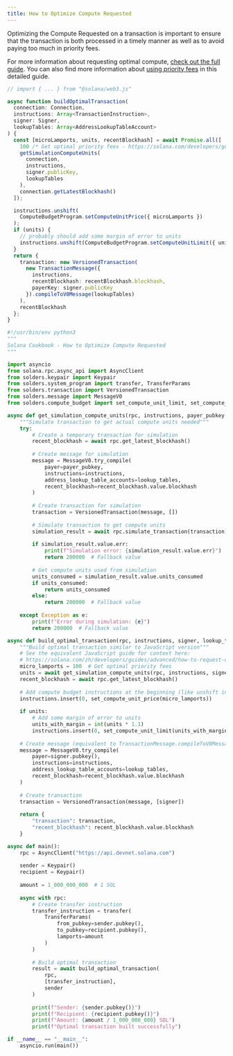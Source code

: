 ```yaml
---
title: How to Optimize Compute Requested
---
```


Optimizing the Compute Requested on a transaction is important to ensure that
the transaction is both processed in a timely manner as well as to avoid paying
too much in priority fees.

For more information about requesting optimal compute,
[check out the full guide](/developers/guides/advanced/how-to-request-optimal-compute).
You can also find more information about
[using priority fees](/developers/guides/advanced/how-to-use-priority-fees) in
this detailed guide.

<CodeTabs storage="cookbook" flags="r">

```typescript title="Legacy"
// import { ... } from "@solana/web3.js"

async function buildOptimalTransaction(
  connection: Connection,
  instructions: Array<TransactionInstruction>,
  signer: Signer,
  lookupTables: Array<AddressLookupTableAccount>
) {
  const [microLamports, units, recentBlockhash] = await Promise.all([
    100 /* Get optimal priority fees - https://solana.com/developers/guides/advanced/how-to-use-priority-fees*/,
    getSimulationComputeUnits(
      connection,
      instructions,
      signer.publicKey,
      lookupTables
    ),
    connection.getLatestBlockhash()
  ]);

  instructions.unshift(
    ComputeBudgetProgram.setComputeUnitPrice({ microLamports })
  );
  if (units) {
    // probably should add some margin of error to units
    instructions.unshift(ComputeBudgetProgram.setComputeUnitLimit({ units }));
  }
  return {
    transaction: new VersionedTransaction(
      new TransactionMessage({
        instructions,
        recentBlockhash: recentBlockhash.blockhash,
        payerKey: signer.publicKey
      }).compileToV0Message(lookupTables)
    ),
    recentBlockhash
  };
}
```

```py !! title="Python"
#!/usr/bin/env python3
"""
Solana Cookbook - How to Optimize Compute Requested
"""

import asyncio
from solana.rpc.async_api import AsyncClient
from solders.keypair import Keypair
from solders.system_program import transfer, TransferParams
from solders.transaction import VersionedTransaction
from solders.message import MessageV0
from solders.compute_budget import set_compute_unit_limit, set_compute_unit_price

async def get_simulation_compute_units(rpc, instructions, payer_pubkey, lookup_tables=[]):
    """Simulate transaction to get actual compute units needed"""
    try:
        # Create a temporary transaction for simulation
        recent_blockhash = await rpc.get_latest_blockhash()
        
        # Create message for simulation
        message = MessageV0.try_compile(
            payer=payer_pubkey,
            instructions=instructions,
            address_lookup_table_accounts=lookup_tables,
            recent_blockhash=recent_blockhash.value.blockhash
        )
        
        # Create transaction for simulation
        transaction = VersionedTransaction(message, [])
        
        # Simulate transaction to get compute units
        simulation_result = await rpc.simulate_transaction(transaction)
        
        if simulation_result.value.err:
            print(f"Simulation error: {simulation_result.value.err}")
            return 200000  # Fallback value
        
        # Get compute units used from simulation
        units_consumed = simulation_result.value.units_consumed
        if units_consumed:
            return units_consumed
        else:
            return 200000  # Fallback value
            
    except Exception as e:
        print(f"Error during simulation: {e}")
        return 200000  # Fallback value

async def build_optimal_transaction(rpc, instructions, signer, lookup_tables=[]):
    """Build optimal transaction similar to JavaScript version"""
    # See the equivalent JavaScript guide for context here:
    # https://solana.com/zh/developers/guides/advanced/how-to-request-optimal-compute
    micro_lamports = 100  # Get optimal priority fees
    units = await get_simulation_compute_units(rpc, instructions, signer.pubkey(), lookup_tables)
    recent_blockhash = await rpc.get_latest_blockhash()
    
    # Add compute budget instructions at the beginning (like unshift in JS)
    instructions.insert(0, set_compute_unit_price(micro_lamports))
    
    if units:
        # Add some margin of error to units
        units_with_margin = int(units * 1.1)
        instructions.insert(0, set_compute_unit_limit(units_with_margin))
    
    # Create message (equivalent to TransactionMessage.compileToV0Message)
    message = MessageV0.try_compile(
        payer=signer.pubkey(),
        instructions=instructions,
        address_lookup_table_accounts=lookup_tables,
        recent_blockhash=recent_blockhash.value.blockhash
    )
    
    # Create transaction
    transaction = VersionedTransaction(message, [signer])
    
    return {
        "transaction": transaction,
        "recent_blockhash": recent_blockhash.value.blockhash
    }

async def main():
    rpc = AsyncClient("https://api.devnet.solana.com")
    
    sender = Keypair()
    recipient = Keypair()
    
    amount = 1_000_000_000  # 1 SOL
    
    async with rpc:
        # Create transfer instruction
        transfer_instruction = transfer(
            TransferParams(
                from_pubkey=sender.pubkey(),
                to_pubkey=recipient.pubkey(),
                lamports=amount
            )
        )
        
        # Build optimal transaction
        result = await build_optimal_transaction(
            rpc, 
            [transfer_instruction], 
            sender
        )
        
        print(f"Sender: {sender.pubkey()}")
        print(f"Recipient: {recipient.pubkey()}")
        print(f"Amount: {amount / 1_000_000_000} SOL")
        print(f"Optimal transaction built successfully")

if __name__ == "__main__":
    asyncio.run(main())
```
</CodeTabs>
